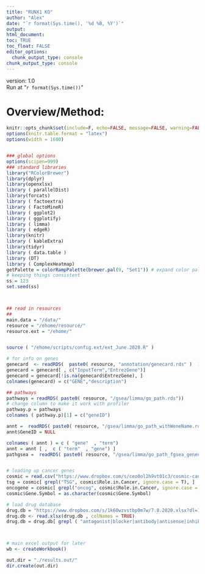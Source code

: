 ```yaml
---
title: "RUNX1 KO"
author: "Alex"
date: "`r format(Sys.time(), '%d %B, %Y')`"
output: 
html_document:
toc: TRUE
toc_float: FALSE
editor_options: 
  chunk_output_type: console
chunk_output_type: console
---
```



<style type="text/css">
.main-container {
max-width: 2500px;
margin-left: 5px;
margin-right: auto;
}
.toc-content {
max-width: 2500px;
margin-left: 50px;
margin-right: auto;
}

div {

margin-left: 5px;
}


hr.new1 {
border-top: 1px solid #84a8e0;
}


</style>

version: 1.0 <br />
Run at "`r format(Sys.time())`"

# Overview/Method:


    
```r

knitr::opts_chunk$set(include=F, echo=FALSE, message=FALSE, warning=FALSE, fig.show="asis", fig.keep="all",tidy.opts=list(width.cutoff=100),tidy=TRUE)
options(knitr.table.format = "latex")
options(width = 1600)


### global options 
options(scipen=999)
### standard libraries
library("RColorBrewer")
library(dplyr)
library(openxlsx)
library ( parallelDist)
library(forcats)
library ( factoextra)
library ( FactoMineR)
library ( ggplot2)
library ( ggplotify) 
library ( limma)
library ( edgeR)
library(knitr)        
library ( kableExtra)    
library(tidyr)
library ( data.table )
library (DT)
library ( ComplexHeatmap)
getPalette = colorRampPalette(brewer.pal(9, "Set1")) # expand color pallete
# keeping things consistent
ss = 123
set.seed(ss)



## read in resources 
## 
main.data = "/data/"
resource = "/ehome/resource/"
resource.ext = "/ehome/"


source ( "/ehome/scripts/config.ext/ext_June.2020.R" )

# for info on genes
genecard  <- readRDS(  paste0( resource, "annotation/genecard.rds" )  )
genecard = genecard[ , c("InputTerm","EntrezGene")]
genecard = genecard[!is.na(genecard$EntrezGene), ]
colnames(genecard) = c("GENE","description")

## pathways 
pathways = readRDS( paste0( resource, "/gsea/limma/go_path.rds"))
# change column to make it work with profiler 
pathway.p = pathways
colnames ( pathway.p)[1] = c("geneID")

annt =  readRDS( paste0( resource, "/gsea/limma/go_path_withWeneName.rds"))
annt$GeneID = NULL 

colnames ( annt ) = c ( "gene"  , "term")
annt = annt [ ,  c ( "term"  , "gene") ]
pathgsea =  readRDS( paste0( resource, "/gsea/limma/go_path_fgsea_genename.rds"))


# loading up cancer genes
cosmic = read.csv("https://www.dropbox.com/s/ceo0ol2h9vt01c3/cosmic-cancer_gene_census.v85.csv?dl=1")
tsg = cosmic[ grepl("TSG", cosmic$Role.in.Cancer, ignore.case = T), ]
oncogene = cosmic[ grepl("oncog", cosmic$Role.in.Cancer, ignore.case = T), ]
cosmic$Gene.Symbol = as.character(cosmic$Gene.Symbol)

# load drug database 
drug.db = "https://www.dropbox.com/s/1k60wzvstbp0m7w/7.8.2020.xlsx?dl=1"
drug.db <- read.xlsx(drug.db , colNames = TRUE)
drug.db = drug.db[ grepl ( "antagonist|blocker|antibody|antisense|inhibit", drug.db$interaction_types), ]



# main excel output for later 
wb <- createWorkbook()

out.dir = "./results.out/"
dir.create(out.dir)


```
